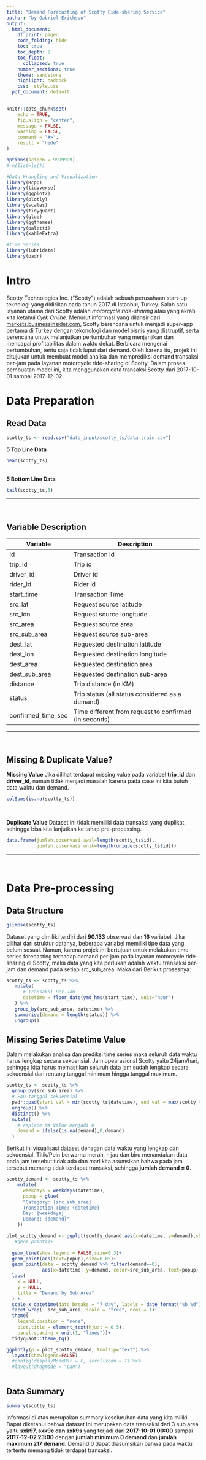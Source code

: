 ```yaml
---
title: "Demand Forecasting of Scotty Ride-sharing Service"
author: "by Gabriel Erichson"
output:
  html_document:
    df_print: paged
    code_folding: hide
    toc: true
    toc_depth: 2
    toc_float:
      collapsed: true
    number_sections: true
    theme: sandstone
    highlight: haddock
    css:  style.css
  pdf_document: default
---
```


<head>
		<title>Mobile Price Classification</title>
		<link rel="icon" href="assets/logo.png" type="image/png">
		<meta charset="utf-8" />
		<meta name="viewport" content="width=device-width, initial-scale=1" />
</head>

```r
knitr::opts_chunk$set(
	echo = TRUE,
	fig.align = "center",
	message = FALSE,
	warning = FALSE,
	comment = "#>",
	result = "hide"
)

options(scipen = 9999999)
#rm(list=ls())

#Data Wrangling and Visualization
library(Rcpp)
library(tidyverse)
library(ggplot2)
library(plotly)
library(scales)
library(tidyquant)
library(glue)
library(ggthemes)
library(paletti)
library(kableExtra)

#Time Series
library(lubridate)
library(padr)

```


# Intro

Scotty Technologies Inc. ("Scotty") adalah sebuah perusahaan start-up teknologi yang didirikan pada tahun 2017 di Istanbul, Turkey. Salah satu layanan utama dari Scotty adalah *motorcycle ride-sharing* atau yang akrab kita ketahui *Ojek Online*.
Menurut informasi yang dilansir dari [markets.businessinsider.com](https://markets.businessinsider.com/news/stocks/bcap-invests-in-turkish-rideshare-company-scotty-1028819466), Scotty berencana untuk menjadi super-app pertama di Turkey dengan tekonologi dan model bisnis yang distruptif, serta berencana untuk melanjutkan pertumbuhan yang menjanjikan dan mencapai profitabilitas dalam waktu dekat. Berbicara mengenai pertumbuhan, tentu saja tidak luput dari demand. Oleh karena itu, projek ini ditujukan untuk membuat model analisa dan memprediksi demand transaksi per-jam pada layanan motorcycle ride-sharing di Scotty. Dalam proses pembuatan model ini, kita menggunakan data transaksi Scotty dari 2017-10-01 sampai 2017-12-02. <br>


# Data Preparation
## Read Data
```r
scotty_ts <- read.csv("data_input/scotty_ts/data-train.csv")
```

**5 Top Line Data**
```r
head(scotty_ts)
```

<br>
**5 Bottom Line Data**
```r
tail(scotty_ts,5)
```

***

<br>

## Variable Description

Variable              | Description
----------------------|------------------------------------------------------------
id                    | Transaction id
trip_id               | Trip id
driver_id             | Driver id
rider_id              | Rider id
start_time            | Transaction Time
src_lat               | Request source latitude
src_lon               | Request source longitude
src_area              | Request source area
src_sub_area          | Request source sub-area
dest_lat              | Requested destination latitude
dest_lon              | Requested destination longitude
dest_area             | Requested destination area
dest_sub_area         | Requested destination sub-area
distance              | Trip distance (in KM)
status                | Trip status (all status considered as a demand)
confirmed_time_sec    | Time different from request to confirmed (in seconds)

***

<br>

## Missing & Duplicate Value?
**Missing Value**
Jika dilihat terdapat missing value pada variabel **trip_id** dan **driver_id**, namun tidak menjadi masalah karena pada case ini kita butuh data waktu dan demand.
```r
colSums(is.na(scotty_ts))
```
<br>

**Duplicate Value**
Dataset ini tidak memiliki data transaksi yang duplikat, sehingga bisa kita lanjutkan ke tahap pre-processing.
```r
data.frame(jumlah.observasi.awal=length(scotty_ts$id),
           jumlah.observasi.unik=length(unique(scotty_ts$id)))
```

***

<br>

# Data Pre-processing
## Data Structure
```r
glimpse(scotty_ts)
```

Dataset yang dimiliki terdiri dari **90.133** observasi dan **16** variabel. Jika dilihat dari struktur datanya, beberapa variabel memiliki tipe data yang belum sesuai. Namun, karena projek ini bertujuan untuk melakukan time-series forecasting terhadap demand per-jam pada layanan motorcycle ride-sharing di Scotty, maka data yang kita perlukan adalah waktu transaksi per-jam dan demand pada setiap src_sub_area. Maka dari Berikut prosesnya:

```r
scotty_ts <- scotty_ts %>% 
   mutate(
      # Transaksi Per-Jam
      datetime = floor_date(ymd_hms(start_time), unit="hour")
   ) %>% 
   group_by(src_sub_area, datetime) %>% 
   summarise(demand = length(status)) %>% 
   ungroup()
```


## Missing Series Datetime Value
Dalam melakukan analisa dan prediksi time series maka seluruh data waktu harus lengkap secara sekuensial. Jam opearasional Scotty yaitu 24jam/hari, sehingga kita harus memastikan seluruh data jam sudah lengkap secara sekuensial dari rentang tanggal minimum hingga tanggal maximum.

```r
scotty_ts <- scotty_ts %>% 
  group_by(src_sub_area) %>% 
  # PAD tanggal sekuensial
  padr::pad(start_val = min(scotty_ts$datetime), end_val = max(scotty_ts$datetime)) %>% 
  ungroup() %>% 
  distinct() %>% 
  mutate(
    # replace NA Value menjadi 0
    demand = ifelse(is.na(demand),0,demand)
  )
```

Berikut ini visualisasi dataset denagan data waktu yang lengkap dan sekuensial. Titik/Poin berwarna merah, hijau dan biru menandakan data pada jam tersebut tidak ada dan mari kita asumsikan bahwa pada jam tersebut memang tidak terdapat transaksi, sehingga **jumlah demand = 0**.

```r

scotty_demand <- scotty_ts %>% 
    mutate(
      weekdays = weekdays(datetime),
      popup = glue(
      "Category: {src_sub_area}
      Transaction Time: {datetime}
      Day: {weekdays}
      Demand: {demand}"
    )) 

plot_scotty_demand <- ggplot(scotty_demand,aes(x=datetime, y=demand),show.legend = FALSE)+
   #geom_point()+
  
  geom_line(show.legend = FALSE,size=0.3)+
  geom_point(aes(text=popup),size=0.05)+
  geom_point(data = scotty_demand %>% filter(demand==0),
             aes(x=datetime, y=demand, color=src_sub_area, text=popup),size=1, show.legend = FALSE)+
  labs(
    x = NULL, 
    y = NULL,
    title = "Demand by Sub Area"
  ) +
  scale_x_datetime(date_breaks = "7 day", labels = date_format("%b %d"))+
  facet_wrap(~ src_sub_area, scale = "free", ncol = 1)+
  theme(
    legend.position = "none", 
    plot.title = element_text(hjust = 0.5),
    panel.spacing = unit(1, "lines"))+
  tidyquant::theme_tq()

ggplotly(p = plot_scotty_demand, tooltip="text") %>% 
  layout(showlegend=FALSE)
  #config(displayModeBar = F, scrollzoom = T) %>% 
  #layout(dragmode = "pan")
 
```


## Data Summary
```r
summary(scotty_ts)
```

Informasi di atas merupakan summary keseluruhan data yang kita miliki. Dapat diketahui bahwa dataset ini merupakan data transaksi dari 3 sub area yaitu **sxk97, sxk9e dan sxk9s** yang terjadi dari **2017-10-01 00:00** sampai **2017-12-02 23:00** dengan **jumlah minimum 0 demand**  dan **jumlah maximum 217 demand**. Demand 0 dapat diasumsikan bahwa pada waktu tertentu memang tidak terdapat transaksi. 





